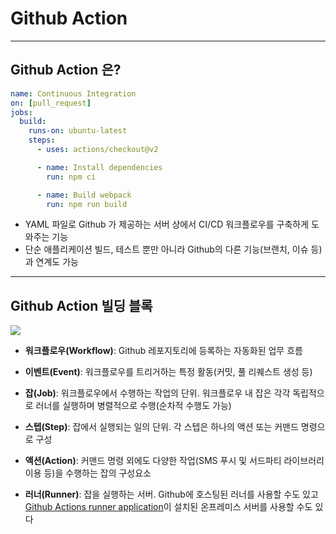 <!-- section-title: Github Action -->

# Github Action

---

## Github Action 은?

<!-- block-start: grid -->

<!-- block-start: column -->

```yaml
name: Continuous Integration
on: [pull_request]
jobs:
  build:
    runs-on: ubuntu-latest
    steps:
      - uses: actions/checkout@v2

      - name: Install dependencies
        run: npm ci

      - name: Build webpack
        run: npm run build
```

<!-- block-end -->
<!-- block-start: column -->

- YAML 파일로 Github 가 제공하는 서버 상에서 CI/CD 워크플로우를 구축하게 도와주는 기능
- 단순 애플리케이션 빌드, 테스트 뿐만 아니라 Github의 다른 기능(브랜치, 이슈 등)과 연계도 가능

<!-- block-end -->

<!-- block-end -->

---

## Github Action 빌딩 블록

<!-- block-start: grid -->

<!-- block-start: column -->

<img src="/slides/images/github-action-workflow-diagram.png" />

<!-- block-end -->
<!-- block-start: column -->

- **워크플로우(Workflow)**: Github 레포지토리에 등록하는 자동화된 업무 흐름

- **이벤트(Event)**: 워크플로우를 트리거하는 특정 활동(커밋, 풀 리퀘스트 생성 등)

- **잡(Job)**: 워크플로우에서 수행하는 작업의 단위. 워크플로우 내 잡은 각각 독립적으로 러너를 실행하며 병렬적으로 수행(순차적 수행도 가능)

- **스텝(Step)**: 잡에서 실행되는 일의 단위. 각 스텝은 하나의 액션 또는 커맨드 명령으로 구성

- **액션(Action)**: 커맨드 명령 외에도 다양한 작업(SMS 푸시 및 서드파티 라이브러리 이용 등)을 수행하는 잡의 구성요소

- **러너(Runner)**: 잡을 실행하는 서버. Github에 호스팅된 러너를 사용할 수도 있고 [Github Actions runner application](https://github.com/actions/runner)이 설치된 온프레미스 서버를 사용할 수도 있다

<!-- block-end -->

<!-- block-end -->
